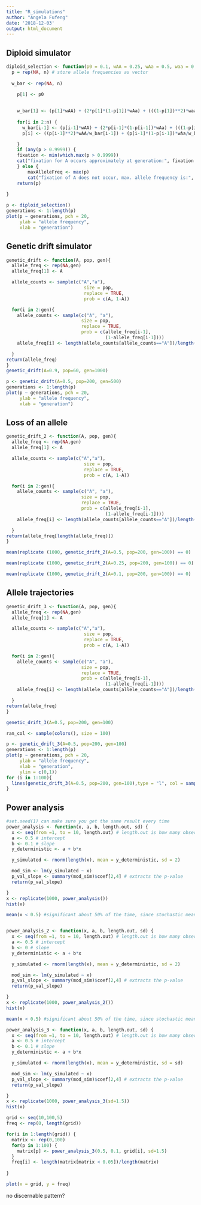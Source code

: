 ```yaml
---
title: "R_simulations"
author: "Angela Fufeng"
date: '2018-12-03'
output: html_document
---
```



## Diploid simulator

```r
diploid_selection <- function(p0 = 0.1, wAA = 0.25, wAa = 0.5, waa = 0.25, n = 200) {
  p = rep(NA, n) # store allele frequencies as vector
  
  w_bar <- rep(NA, n)
  
    p[1] <- p0

    
    w_bar[1] <- (p[1]*wAA) + (2*p[1]*(1-p[1])*wAa) + (((1-p[1])**2)*waa)
    
    for(i in 2:n) {
      w_bar[i-1] <- (p[i-1]*wAA) + (2*p[i-1]*(1-p[i-1])*wAa) + (((1-p[i-1])**2)*waa)
      p[i] <- ((p[i-1]**2)*wAA/w_bar[i-1]) + (p[i-1]*(1-p[i-1])*wAa/w_bar[i-1])

    }
    if (any(p > 0.9999)) {
    fixation <- min(which.max(p > 0.9999))
    cat("fixation for A occurs approximately at generation:", fixation )	
    } else {
        maxAlleleFreq <- max(p)
    	cat("fixation of A does not occur, max. allele frequency is:", print(maxAlleleFreq, digits = 2) )}
    return(p)
    
}
```


```r
p <- diploid_selection()
generations <- 1:length(p)
plot(p ~ generations, pch = 20,
     ylab = "allele frequency",
     xlab = "generation")
```

## Genetic drift simulator

```r
genetic_drift <- function(A, pop, gen){
  allele_freq <- rep(NA,gen)
  allele_freq[1] <- A

  allele_counts <- sample(c("A","a"), 
                             size = pop, 
                             replace = TRUE, 
                             prob = c(A, 1-A))

  for(i in 2:gen){
    allele_counts <- sample(c("A", "a"),
                            size = pop,
                            replace = TRUE,
                            prob = c(allele_freq[i-1],
                                     (1-allele_freq[i-1])))
    allele_freq[i] <- length(allele_counts[allele_counts=="A"])/length(allele_counts)

  }
return(allele_freq)
}
genetic_drift(A=0.9, pop=60, gen=1000)
```

```r
p <- genetic_drift(A=0.5, pop=200, gen=500)
generations <- 1:length(p)
plot(p ~ generations, pch = 20,
     ylab = "allele frequency",
     xlab = "generation")
```



## Loss of an allele

```r
genetic_drift_2 <- function(A, pop, gen){
  allele_freq <- rep(NA,gen)
  allele_freq[1] <- A

  allele_counts <- sample(c("A","a"), 
                             size = pop, 
                             replace = TRUE, 
                             prob = c(A, 1-A))

  for(i in 2:gen){
    allele_counts <- sample(c("A", "a"),
                            size = pop,
                            replace = TRUE,
                            prob = c(allele_freq[i-1],
                                     (1-allele_freq[i-1])))
    allele_freq[i] <- length(allele_counts[allele_counts=="A"])/length(allele_counts)

  }
return(allele_freq[length(allele_freq)])
}

mean(replicate (1000, genetic_drift_2(A=0.5, pop=200, gen=100)) == 0)

mean(replicate (1000, genetic_drift_2(A=0.25, pop=200, gen=100)) == 0)

mean(replicate (1000, genetic_drift_2(A=0.1, pop=200, gen=100)) == 0)
```




## Allele trajectories

```r
genetic_drift_3 <- function(A, pop, gen){
  allele_freq <- rep(NA,gen)
  allele_freq[1] <- A

  allele_counts <- sample(c("A","a"), 
                             size = pop, 
                             replace = TRUE, 
                             prob = c(A, 1-A))

  for(i in 2:gen){
    allele_counts <- sample(c("A", "a"),
                            size = pop,
                            replace = TRUE,
                            prob = c(allele_freq[i-1],
                                     (1-allele_freq[i-1])))
    allele_freq[i] <- length(allele_counts[allele_counts=="A"])/length(allele_counts)

  }
return(allele_freq)
}

genetic_drift_3(A=0.5, pop=200, gen=100)

ran_col <- sample(colors(), size = 100)

p <- genetic_drift_3(A=0.5, pop=200, gen=100)
generations <- 1:length(p)
plot(p ~ generations, pch = 20,
     ylab = "allele frequency",
     xlab = "generation",
     ylim = c(0,1))
for (i in 1:100){
  lines(genetic_drift_3(A=0.5, pop=200, gen=100),type = "l", col = sample(ran_col, rep = F, size = 1))
}
```


## Power analysis

```r
#set.seed(1) can make sure you get the same result every time
power_analysis <- function(x, a, b, length.out, sd) {
  x <- seq(from =1, to = 10, length.out) # length.out is how many observations we will have
  a <- 0.5 # intercept
  b <- 0.1 # slope
  y_deterministic <- a + b*x

  y_simulated <- rnorm(length(x), mean = y_deterministic, sd = 2)

  mod_sim <- lm(y_simulated ~ x)
  p_val_slope <- summary(mod_sim)$coef[2,4] # extracts the p-value
  return(p_val_slope)

}
x <- replicate(1000, power_analysis())
hist(x)

mean(x < 0.5) #significant about 50% of the time, since stochastic means random(ish), so it should be significant about half of the time



```

```r
power_analysis_2 <- function(x, a, b, length.out, sd) {
  x <- seq(from =1, to = 10, length.out) # length.out is how many observations we will have
  a <- 0.5 # intercept
  b <- 0 # slope
  y_deterministic <- a + b*x

  y_simulated <- rnorm(length(x), mean = y_deterministic, sd = 2)

  mod_sim <- lm(y_simulated ~ x)
  p_val_slope <- summary(mod_sim)$coef[2,4] # extracts the p-value
  return(p_val_slope)

}
x <- replicate(1000, power_analysis_2())
hist(x)

mean(x < 0.5) #significant about 50% of the time, since stochastic means random(ish), so it should be significant about half of the time
```

```r
power_analysis_3 <- function(x, a, b, length.out, sd) {
  x <- seq(from =1, to = 10, length.out) # length.out is how many observations we will have
  a <- 0.5 # intercept
  b <- 0.1 # slope
  y_deterministic <- a + b*x

  y_simulated <- rnorm(length(x), mean = y_deterministic, sd = sd)

  mod_sim <- lm(y_simulated ~ x)
  p_val_slope <- summary(mod_sim)$coef[2,4] # extracts the p-value
  return(p_val_slope)

}
x <- replicate(1000, power_analysis_3(sd=1.5))
hist(x)
```

```r
grid <- seq(10,100,5)
freq <- rep(0, length(grid))

for(i in 1:length(grid)) {
  matrix <- rep(0,100)
  for(p in 1:100) {
    matrix[p] <- power_analysis_3(0.5, 0.1, grid[i], sd=1.5)
  }
  freq[i] <- length(matrix[matrix < 0.05])/length(matrix)
  
}

plot(x = grid, y = freq)
```

no discernable pattern?

